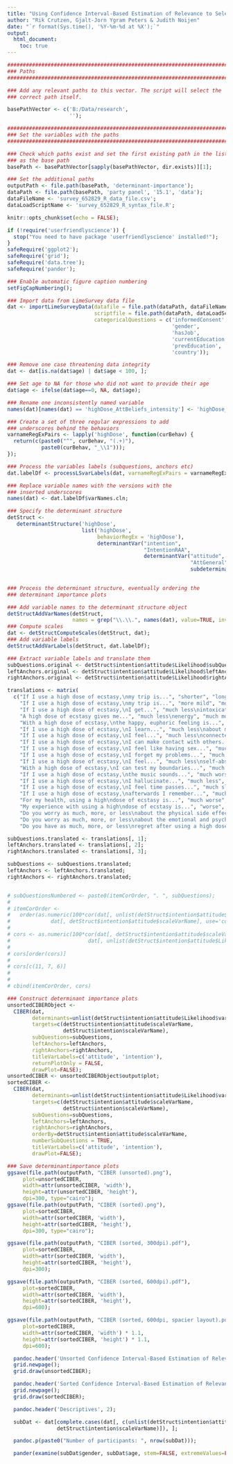 ```yaml
---
title: "Using Confidence Interval-Based Estimation of Relevance to Select Social-Cognitive Determinants for Behaviour Change Interventions"
author: "Rik Crutzen, Gjalt-Jorn Ygram Peters & Judith Noijen"
date: "`r format(Sys.time(), '%Y-%m-%d at %X');`"
output:
  html_document:
    toc: true
---
```


```r

########################################################################
### Paths
########################################################################

### Add any relevant paths to this vector. The script will select the
### correct path itself.

basePathVector <- c('B:/Data/research',
                    '');

########################################################################
### Set the variables with the paths
########################################################################

### Check which paths exist and set the first existing path in the list
### as the base path
basePath <- basePathVector[sapply(basePathVector, dir.exists)][1];

### Set the additional paths
outputPath <- file.path(basePath, 'determinant-importance');
dataPath <- file.path(basePath, 'party panel', '15.1', 'data');
dataFileName <- 'survey_652829_R_data_file.csv';
dataLoadScriptName <- 'survey_652829_R_syntax_file.R';

knitr::opts_chunk$set(echo = FALSE);

if (!require('userfriendlyscience')) {
  stop("You need to have package 'userfriendlyscience' installed!");
}
safeRequire('ggplot2');
safeRequire('grid');
safeRequire('data.tree');
safeRequire('pander');

### Enable automatic figure caption numbering
setFigCapNumbering();

```

```r

### Import data from LimeSurvey data file
dat <- importLimeSurveyData(datafile = file.path(dataPath, dataFileName),
                            scriptfile = file.path(dataPath, dataLoadScriptName),
                            categoricalQuestions = c('informedConsent',
                                                     'gender',
                                                     'hasJob',
                                                     'currentEducation',
                                                     'prevEducation',
                                                     'country'));

### Remove one case threatening data integrity
dat <- dat[is.na(dat$age) | dat$age < 100, ];

### Set age to NA for those who did not want to provide their age
dat$age <- ifelse(dat$age==0, NA, dat$age);

### Rename one inconsistently named variable
names(dat)[names(dat) == 'highDose_AttBeliefs_intensity'] <- 'highDose_AttBeliefs_intens';

### Create a set of three regular expressions to add
### underscores behind the behaviors
varnameRegExPairs <- lapply('highDose', function(curBehav) {
  return(c(paste0("^", curBehav, "(.+)"),
           paste0(curBehav, "_\\1")));
});

### Process the variables labels (subquestions, anchors etc)
dat.labelDf <- processLSvarLabels(dat, varnameRegExPairs = varnameRegExPairs);

### Replace variable names with the versions with the
### inserted underscores
names(dat) <- dat.labelDf$varNames.cln;

### Specify the determinant structure
detStruct <-
   determinantStructure('highDose',
                        list('highDose',
                             behaviorRegEx = 'highDose'),
                             determinantVar("intention",
                                            "IntentionRAA",
                                            determinantVar("attitude",
                                                           "AttGeneral",
                                                           subdeterminants("Likelihood",
                                                                           "AttBeliefs"))));

### Process the determinant structure, eventually ordering the
### determinant importance plots

### Add variable names to the determinant structure object
detStructAddVarNames(detStruct,
                     names = grep("\\.\\.", names(dat), value=TRUE, invert=TRUE));
### Compute scales
dat <- detStructComputeScales(detStruct, dat);
### Add variable labels
detStructAddVarLabels(detStruct, dat.labelDf);

### Extract variable labels and translate them
subQuestions.original <- detStruct$intention$attitude$Likelihood$subQuestions;
leftAnchors.original <- detStruct$intention$attitude$Likelihood$leftAnchors;
rightAnchors.original <- detStruct$intention$attitude$Likelihood$rightAnchors;

translations <- matrix(
  c("If I use a high dose of ecstasy,\nmy trip is...", "shorter", "longer",
    "If I use a high dose of ecstasy,\nmy trip is...", "more mild", "more intense",
    "If I use a high dose of ecstasy,\nI get...", "much less\nintoxicated", "much more\nintoxicated",
    "A high dose of ecstasy gives me...", "much less\nenergy", "much more\nenergy",
    "With a high dose of ecstasy,\nthe happy, euphoric feeling is...", "much weaker", "much stronger",
    "If I use a high dose of ecstasy,\nI learn...", "much less\nabout myself", "much more\nabout myself",
    "If I use a high dose of ecstasy,\nI feel...", "much less\nconnected\n to others", "much more\nconnected\nto others",
    "If I use a high dose of ecstasy,\nI can make contact with others...", "much harder", "much easier",
    "If I use a high dose of ecstasy,\nI feel like having sex...", "much less", "much more",
    "If I use a high dose of ecstasy,\nI forget my problems...", "much slower", "much faster",
    "If I use a high dose of ecstasy,\nI feel...", "much less\nself-absorbed", "much more\nself-absorbed",
    "With a high dose of ecstasy,\nI can test my boundaries...", "much less", "much better",
    "If I use a high dose of ecstasy,\nthe music sounds...", "much worse", "much better",
    "If I use a high dose of ecstasy,\nI hallucinate...", "much less", "much more",
    "If I use a high dose of ecstasy,\nI feel time passes...", "much slower", "much faster",
    "If I use a high dose of ecstasy,\nafterwards I remember...", "much less", "much more",
    "For my health, using a high\ndose of ecstasy is...", "much worse", "much better",
    "My experience with using a high\ndose of ecstasy is...", "worse", "better",
    "Do you worry as much, more, or less\nabout the physical side effects of\nusing a high dose of ecstasy?", "worry\nmuch less", "worry\nmuch more",
    "Do you worry as much, more, or less\nabout the emotional and psychic side\neffects of using a high dose of ecstasy?", "worry\nmuch less", "worry\nmuch more",
    "Do you have as much, more, or less\nregret after using a high dose of ecstasy?", "much less\nregret", "much more\nregret"), ncol=3, byrow=TRUE);

subQuestions.translated <- translations[, 1];
leftAnchors.translated <- translations[, 2];
rightAnchors.translated <- translations[, 3];

subQuestions <- subQuestions.translated;
leftAnchors <- leftAnchors.translated;
rightAnchors <- rightAnchors.translated;


# subQuestionsNumbered <- paste0(itemCorOrder, ". ", subQuestions);
# 
# itemCorOrder <-
#   order(as.numeric(100*cor(dat[, unlist(detStruct$intention$attitude$Likelihood$varNames)],
#             dat[, detStruct$intention$attitude$scaleVarName], use='complete.obs')));
# 
# cors <- as.numeric(100*cor(dat[, detStruct$intention$attitude$scaleVarName],
#                         dat[, unlist(detStruct$intention$attitude$Likelihood$varNames)], use='complete.obs'));
# 
# cors[order(cors)]
# 
# cors[c(11, 7, 6)]
# 
# 
# cbind(itemCorOrder, cors)

### Construct determinant importance plots
unsortedCIBERObject <-
  CIBER(dat,
        determinants=unlist(detStruct$intention$attitude$Likelihood$varNames),
        targets=c(detStruct$intention$attitude$scaleVarName,
                  detStruct$intention$scaleVarName),
        subQuestions=subQuestions,
        leftAnchors=leftAnchors,
        rightAnchors=rightAnchors,
        titleVarLabels=c('attitude', 'intention'),
        returnPlotOnly = FALSE,
        drawPlot=FALSE);
unsortedCIBER <- unsortedCIBERObject$output$plot;
sortedCIBER <-
  CIBER(dat,
        determinants=unlist(detStruct$intention$attitude$Likelihood$varNames),
        targets=c(detStruct$intention$attitude$scaleVarName,
                  detStruct$intention$scaleVarName),
        subQuestions=subQuestions,
        leftAnchors=leftAnchors,
        rightAnchors=rightAnchors,
        orderBy=detStruct$intention$attitude$scaleVarName,
        numberSubQuestions = TRUE,
        titleVarLabels=c('attitude', 'intention'),
        drawPlot=FALSE);

### Save determinantimportance plots
ggsave(file.path(outputPath, "CIBER (unsorted).png"),
     plot=unsortedCIBER,
     width=attr(unsortedCIBER, 'width'),
     height=attr(unsortedCIBER, 'height'),
     dpi=300, type="cairo");
ggsave(file.path(outputPath, "CIBER (sorted).png"),
     plot=sortedCIBER,
     width=attr(sortedCIBER, 'width'),
     height=attr(sortedCIBER, 'height'),
     dpi=300, type="cairo");

ggsave(file.path(outputPath, "CIBER (sorted, 300dpi).pdf"),
     plot=sortedCIBER,
     width=attr(sortedCIBER, 'width'),
     height=attr(sortedCIBER, 'height'),
     dpi=300);

ggsave(file.path(outputPath, "CIBER (sorted, 600dpi).pdf"),
     plot=sortedCIBER,
     width=attr(sortedCIBER, 'width'),
     height=attr(sortedCIBER, 'height'),
     dpi=600);

ggsave(file.path(outputPath, "CIBER (sorted, 600dpi, spacier layout).pdf"),
     plot=sortedCIBER,
     width=attr(sortedCIBER, 'width') * 1.1,
     height=attr(sortedCIBER, 'height') * 1.1,
     dpi=600);

```

```r
  pandoc.header('Unsorted Confidence Interval-Based Estimation of Relevance plot', 2);
  grid.newpage();
  grid.draw(unsortedCIBER);
```

```r
  pandoc.header('Sorted Confidence Interval-Based Estimation of Relevance plot', 2);
  grid.newpage();
  grid.draw(sortedCIBER);
```

```r

  pandoc.header('Descriptives', 2);

  subDat <- dat[complete.cases(dat[, c(unlist(detStruct$intention$attitude$Likelihood$varNames), detStruct$intention$attitude$scaleVarName,
                detStruct$intention$scaleVarName)]), ];

  pandoc.p(paste0("Number of participants: ", nrow(subDat)));

  pander(examine(subDat$gender, subDat$age, stem=FALSE, extremeValues=FALSE));

```
